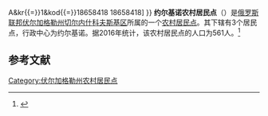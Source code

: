 {{Infobox Settlement
| official_name = 约尔基诺农村居民点
| native_name = Ёлкинское сельское поселение
| settlement_type = [[农村居民点|农村居民点]]
| subdivision_type = [[国家|国家]]
| subdivision_type1 = [[州_(俄罗斯)|州]]
| subdivision_type2 = [[区_(苏联)|区]]
| subdivision_name = {{RUS}}
| subdivision_name1 = [[伏尔加格勒州|伏尔加格勒州]]
| subdivision_name2 = [[切尔内什科夫斯基区|切尔内什科夫斯基区]]
| seat_type = 行政中心
| seat = 约尔基诺
| population_as_of=2016
| population_footnotes = <ref name=stat />
| population_total = 561
| coordinates_display = inline,title
| latd = 48 | latm = 18 | lats = 24 | latNS = N
| longd = 42 | longm = 21 | longs = 33 | longEW = E
| timezone = [[莫斯科时间|MSK]]
| utc_offset = +3
| blank_name = [[俄罗斯市政土地区划代码|OKTMO编码]]
| blank_info = [http://classif.spb.ru/classificators/view/tma.php?st{{=}}A&kr{{=}}1&kod{{=}}18658418 18658418]
}}
'''约尔基诺农村居民点'''（{{lang-ru|Ёлкинское сельское поселение}}）是[[俄罗斯联邦|俄罗斯联邦]][[伏尔加格勒州|伏尔加格勒州]][[切尔内什科夫斯基区|切尔内什科夫斯基区]]所属的一个[[农村居民点|农村居民点]]。其下辖有3个居民点，行政中心为约尔基诺。据2016年统计，该农村居民点的人口为561人。<ref name=stat>{{cite web | url = http://www.gks.ru/free_doc/doc_2016/bul_dr/mun_obr2016.rar | title = Численность населения Российской Федерации по муниципальным образованиям на 1 января 2016 года | language = ru | access-date = 2016-12-19 | archive-date = 2019-05-13 | archive-url = https://web.archive.org/web/20190513150350/http://www.gks.ru/free_doc/doc_2016/bul_dr/mun_obr2016.rar | dead-url = no }}</ref>

== 参考文献 ==
{{reflist}}

{{Russia-stub}}

[[Category:伏尔加格勒州农村居民点|Category:伏尔加格勒州农村居民点]]